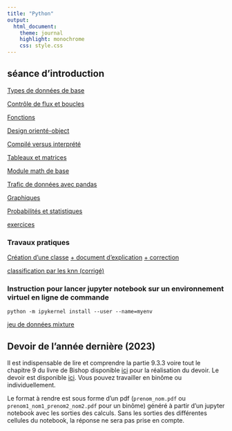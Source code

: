 ```yaml
---
title: "Python"
output:
  html_document:
    theme: journal
    highlight: monochrome
    css: style.css
---
```


## séance d'introduction



[Types de données de base](http://masedki.github.io/enseignements/python/typesdonnees.html)

[Contrôle de flux et boucles](http://masedki.github.io/enseignements/python/loopflowcontrol.html)

[Fonctions](http://masedki.github.io/enseignements/python/functions.html)

[Design orienté-object](http://masedki.github.io/enseignements/python/Object_oriented_design.html)

[Compilé versus interprété](http://masedki.github.io/enseignements/python/Compiled_and_interpreted.html)

[Tableaux et matrices](http://masedki.github.io/enseignements/python/arraymatrix.html)

[Module math de base](http://masedki.github.io/enseignements/python/basicmath.html)


<!-- [Introduction](http://masedki.github.io/enseignements/python/Nb1-IntroPython.html) -->

<!-- [(correction)](http://masedki.github.io/enseignements/python/exercices_correction.html) -->

[Trafic de données avec pandas](http://masedki.github.io/enseignements/python/Nb2-PythonPandas.html)

[Graphiques](http://masedki.github.io/enseignements/python/graphics.html)

[Probabilités et statistiques](http://masedki.github.io/enseignements/python/probasstats.html)

[exercices](http://masedki.github.io/enseignements/python/exercices.html)
<!-- [Devoir 2022](http://masedki.github.io/enseignements/python/devoir_2022.pdf) -->


### Travaux pratiques

[Création d'une classe ](http://masedki.github.io/enseignements/python/class_logisticregression.html)
[ + document d'explication](http://masedki.github.io/enseignements/pdfs/python/tp_logistic.pdf) 
[ + correction](http://masedki.github.io/enseignements/python/class_logisticregression_sol.html)

[classification par les knn (corrigé)](http://masedki.github.io/enseignements/python/knn_mixture.html)

<!-- [Arbres de décision pour la régression](http://masedki.github.io/enseignements/python/decisiontree.html) -->


<!-- [tp d'introduction à bootstrap](http://masedki.github.io/enseignements/python/bootstrap.html) -->

<!-- [Apprentissage avec python : sklearn](http://masedki.github.io/enseignements/python/Apprentissage_sklearn.html) -->

<!-- [Brève introduction aux réseaux de neurones](http://masedki.github.io/enseignements/pdfs/apprentissage/nn_intro.pdf) -->

<!-- [Réseaux de neurones convolutifs](http://masedki.github.io/enseignements/python/nn_conv.html) -->

<!-- [Le fichier .ipynb : à utiliser avec google colab](http://masedki.github.io/enseignements/python/nn_conv.ipynb) -->


### Instruction pour lancer jupyter notebook sur un environnement virtuel en ligne de commande


`python -m ipykernel install --user --name=myenv`

<!-- ### Jeux de données  -->

<!-- [jeu de données coronary](http://masedki.github.io/enseignements/datasets/coronary.csv) -->

<!-- [jeu de données Titanic](http://masedki.github.io/enseignements/datasets/titanic-train.csv) -->

[jeu de données mixture](http://masedki.github.io/enseignements/datasets/mixture.txt)


## Devoir de l'année dernière (2023)

Il est indispensable de lire et comprendre la partie 9.3.3 voire tout le chapitre 9 du livre de Bishop disponible [ici](http://masedki.github.io/enseignements/pdfs/python/Bishop_PRML.pdf) pour la réalisation du devoir.  Le devoir est disponible [ici](http://masedki.github.io/enseignements/pdfs/python/examen_python_2023.pdf). Vous pouvez travailler en binôme ou individuellement. 

Le format à rendre est sous forme d'un pdf (```prenom_nom.pdf``` ou ```prenom1_nom1_prenom2_nom2.pdf``` pour un binôme) généré à partir d'un jupyter notebook avec les sorties des calculs. Sans les sorties des différentes cellules du notebook, la réponse ne sera pas prise en compte. 
